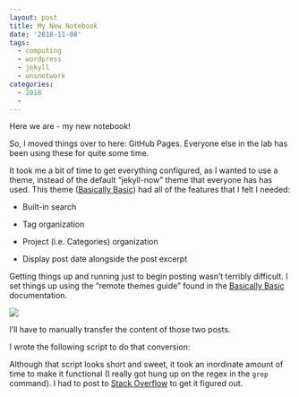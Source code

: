 ```yaml
---
layout: post
title: My New Notebook
date: '2018-11-08'
tags:
  - computing
  - wordpress
  - jekyll
  - onsnetwork
categories:
  - 2018
  -
---
```

Here we are - my new notebook!


So, I moved things over to here: GitHub Pages. Everyone else in the lab has been using these for quite some time.

It took me a bit of time to get everything configured, as I wanted to use a theme, instead of the default "jekyll-now" theme that everyone has has used. This theme ([Basically Basic](https://mmistakes.github.io/jekyll-theme-basically-basic/)) had all of the features that I felt I needed:

- Built-in search

- Tag organization

- Project (i.e. Categories) organization

- Display post date alongside the post excerpt

Getting things up and running just to begin posting wasn't terribly difficult. I set things up using the "remote themes guide" found in the [Basically Basic](https://mmistakes.github.io/jekyll-theme-basically-basic/) documentation.


![](https://raw.githubusercontent.com/RobertsLab/sams-notebook/master/images/screencaps/20181107_001.png)

I'll have to manually transfer the content of those two posts.


I wrote the following script to do that conversion:


Although that script looks short and sweet, it took an inordinate amount of time to make it functional (I really got hung up on the regex in the ```grep``` command). I had to post to [Stack Overflow](https://stackoverflow.com/questions/53213379/grep-o-multiple-occurrences-of-variable-string-in-same-line) to get it figured out.
